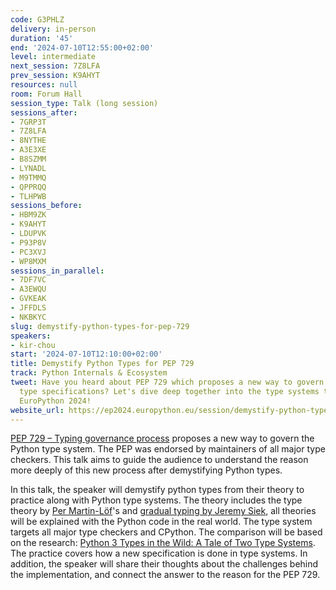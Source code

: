 ```yaml
---
code: G3PHLZ
delivery: in-person
duration: '45'
end: '2024-07-10T12:55:00+02:00'
level: intermediate
next_session: 7Z8LFA
prev_session: K9AHYT
resources: null
room: Forum Hall
session_type: Talk (long session)
sessions_after:
- 7GRP3T
- 7Z8LFA
- 8NYTHE
- A3E3XE
- B8SZMM
- LYNADL
- M9TMMQ
- QPPRQQ
- TLHPWB
sessions_before:
- HBM9ZK
- K9AHYT
- LDUPVK
- P93P8V
- PC3XVJ
- WP8MXM
sessions_in_parallel:
- 7DF7VC
- A3EWQU
- GVKEAK
- JFFDLS
- NKBKYC
slug: demystify-python-types-for-pep-729
speakers:
- kir-chou
start: '2024-07-10T12:10:00+02:00'
title: Demystify Python Types for PEP 729
track: Python Internals & Ecosystem
tweet: Have you heard about PEP 729 which proposes a new way to govern the Python's
  type specifications? Let's dive deep together into the type systems together in
  EuroPython 2024!
website_url: https://ep2024.europython.eu/session/demystify-python-types-for-pep-729
---
```


[PEP 729 – Typing governance process](https://peps.python.org/pep-0729/) proposes a new way to govern the Python type system. The PEP was endorsed by maintainers of all major type checkers. This talk aims to guide the audience to understand the reason more deeply of this new process after demystifying Python types.

In this talk, the speaker will demystify python types from their theory to practice along with Python type systems. The theory includes the type theory by [Per Martin-Löf](https://en.wikipedia.org/wiki/Per_Martin-L%C3%B6f)'s and [gradual typing by Jeremy Siek](http://scheme2006.cs.uchicago.edu/13-siek.pdf), all theories will be explained with the Python code in the real world. The type system targets all major type checkers and CPython. The comparison will be based on the research: [Python 3 Types in the Wild: A Tale of Two Type Systems](https://www.cs.rpi.edu/~milanova/docs/dls2020.pdf). The practice covers how a new specification is done in type systems. In addition, the speaker will share their thoughts about the challenges behind the implementation, and connect the answer to the reason for the PEP 729.
